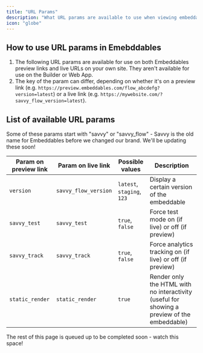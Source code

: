 ```yaml
---
title: "URL Params"
description: "What URL params are available to use when viewing embeddables"
icon: "globe"
---
```


## How to use URL params in Emebddables

1. The following URL params are available for use on both Embeddables preview links and live URLs on your own site. They aren't available for use on the Builder or Web App.
2. The key of the param can differ, depending on whether it's on a preview link (e.g. `https://preview.embeddables.com/flow_abcdefg?version=latest`) or a live link (e.g. `https://mywebsite.com/?savvy_flow_version=latest`).

## List of available URL params

<Info>
  Some of these params start with "savvy" or "savvy_flow" - Savvy is the old
  name for Embeddables before we changed our brand. We'll be updating these
  soon!
</Info>

| Param on preview link | Param on live link   | Possible values            | Description                                                                                 |
| --------------------- | -------------------- | -------------------------- | ------------------------------------------------------------------------------------------- |
| `version`             | `savvy_flow_version` | `latest`, `staging`, `123` | Display a certain version of the embeddable                                                 |
| `savvy_test`          | `savvy_test`         | `true`, `false`            | Force test mode on (if live) or off (if preview)                                            |
| `savvy_track`         | `savvy_track`        | `true`, `false`            | Force analytics tracking on (if live) or off (if preview)                                   |
| `static_render`       | `static_render`      | `true`                     | Render only the HTML with no interactivity (useful for showing a preview of the embeddable) |

<Note>
  The rest of this page is queued up to be completed soon - watch this space!
</Note>
